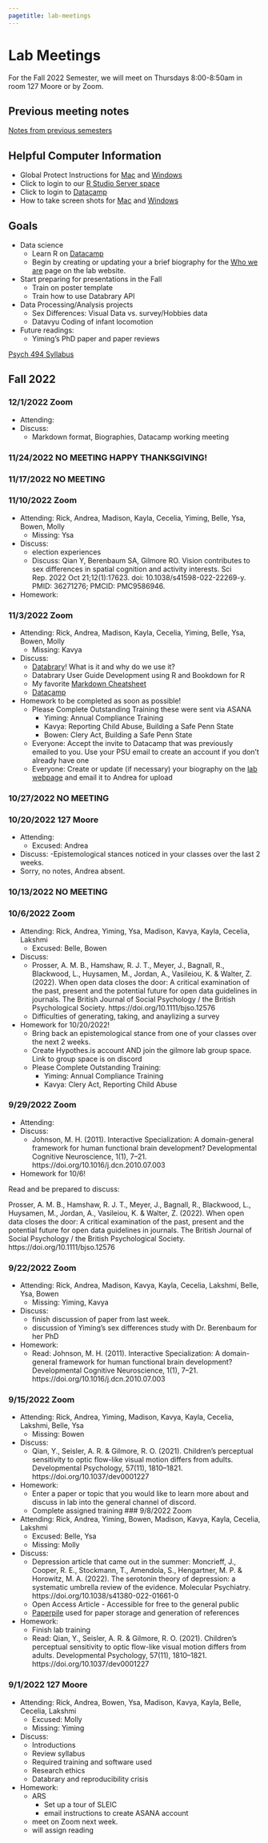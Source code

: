 ```yaml
---
pagetitle: lab-meetings
---
```


# Lab Meetings

For the Fall 2022 Semester, we will meet on Thursdays 8:00-8:50am in room 127 Moore or by Zoom.

## Previous meeting notes

[Notes from previous semesters](lab-meetings-previous.html)

## Helpful Computer Information

- Global Protect Instructions for [Mac](https://ithelp.ssri.psu.edu/penn-state-vpn-mac) and [Windows ](https://ithelp.ssri.psu.edu/penn-state-vpn)
- Click to login to our [R Studio Server space](https://rstudio.tlt.psu.edu/s/e40b8122db8f5ab27456f/)
- Click to login to [Datacamp](https://www.datacamp.com/)
- How to take screen shots for [Mac](https://support.apple.com/en-us/HT201361) and [Windows](https://www.howtogeek.com/226280/how-to-take-screenshots-in-windows-10/)

## Goals
- Data science
    - Learn R on [Datacamp](https://www.datacamp.com/)
    - Begin by creating or updating your a brief biography for the [Who we are](https://gilmore-lab.github.io/who-we-are.html) page on the lab website.
- Start preparing for presentations in the Fall  
    - Train on poster template
    - Train how to use Databrary API
<!-- - Launch new projects -->
<!--     - [Development of Motion Sensitivity Meta-analysis](https://github.com/gilmore-lab/motion-metaanalysis) -->
<!--     - Visuomotor tracking -->
- Data Processing/Analysis projects
    - Sex Differences: Visual Data vs. survey/Hobbies data
    - Datavyu Coding of infant locomotion
- Future readings:
  - Yiming's PhD paper and paper reviews

[Psych 494 Syllabus](https://https://gilmore-lab.github.io/protocols/psych-494-syllabus.html) 

## Fall 2022

### 12/1/2022 Zoom

- Attending:
- Discuss:
  - Markdown format, Biographies, Datacamp working meeting

### 11/24/2022 NO MEETING HAPPY THANKSGIVING!

### 11/17/2022 NO MEETING

### 11/10/2022 Zoom

- Attending: Rick, Andrea, Madison, Kayla, Cecelia, Yiming, Belle, Ysa, Bowen, Molly
  - Missing: Ysa
- Discuss:
  - election experiences
  - Discuss: Qian Y, Berenbaum SA, Gilmore RO. Vision contributes to sex differences in spatial cognition and activity interests. Sci Rep. 2022 Oct 21;12(1):17623. doi: 10.1038/s41598-022-22269-y. PMID: 36271276; PMCID: PMC9586946.
- Homework:

### 11/3/2022 Zoom

- Attending: Rick, Andrea, Madison, Kayla, Cecelia, Yiming, Belle, Ysa, Bowen, Molly
  - Missing: Kavya
- Discuss:
  - [Databrary](https://nyu.databrary.org/)! What is it and why do we use it? 
  - Databrary User Guide Development using R and Bookdown for R
  - My favorite [Markdown Cheatsheet](https://github.com/adam-p/markdown-here/wiki/Markdown-Cheatsheet)
  - [Datacamp](https://www.datacamp.com/)
  
- Homework to be completed as soon as possible!
  - Please Complete Outstanding Training these were sent via ASANA
    - Yiming: Annual Compliance Training
    - Kavya: Reporting Child Abuse, Building a Safe Penn State
    - Bowen: Clery Act, Building a Safe Penn State
  - Everyone: Accept the invite to Datacamp that was previously emailed to you. Use your PSU email to create an account if you don't already have one
  - Everyone: Create or update (if necessary) your biography on the [lab webpage](https://gilmore-lab.github.io/who-we-are.html) and email it to Andrea for upload

### 10/27/2022 NO MEETING

### 10/20/2022 127 Moore

- Attending:
  - Excused: Andrea
- Discuss:
  -Epistemological stances noticed in your classes over the last 2 weeks.
- Sorry, no notes, Andrea absent.

### 10/13/2022 NO MEETING

### 10/6/2022 Zoom

- Attending: Rick, Andrea, Yiming, Ysa, Madison, Kavya, Kayla, Cecelia, Lakshmi
  - Excused: Belle, Bowen
- Discuss:
  - Prosser, A. M. B., Hamshaw, R. J. T., Meyer, J., Bagnall, R., Blackwood, L., Huysamen, M., Jordan, A., Vasileiou, K. & Walter, Z. (2022). When open data closes the door: A critical examination of the past, present and the potential future for open data guidelines in journals. The British Journal of Social Psychology / the British Psychological Society. https://doi.org/10.1111/bjso.12576
  - Difficulties of generating, taking, and anaylizing a survey
  
- Homework for 10/20/2022!
  - Bring back an epistemological stance from one of your classes over the next 2 weeks.
  - Create Hypothes.is account AND join the gilmore lab group space. Link to group space is on discord 
  - Please Complete Outstanding Training:
    - Yiming: Annual Compliance Training
    - Kavya: Clery Act, Reporting Child Abuse
  
### 9/29/2022 Zoom

- Attending: 
- Discuss: 
  - Johnson, M. H. (2011). Interactive Specialization: A domain-general framework for human functional brain development? Developmental Cognitive Neuroscience, 1(1), 7–21. https://doi.org/10.1016/j.dcn.2010.07.003

- Homework for 10/6!

Read and be prepared to discuss: 

Prosser, A. M. B., Hamshaw, R. J. T., Meyer, J., Bagnall, R., Blackwood, L., Huysamen, M., Jordan, A., Vasileiou, K. & Walter, Z. (2022). When open data closes the door: A critical examination of the past, present and the potential future for open data guidelines in journals. The British Journal of Social Psychology / the British Psychological Society. https://doi.org/10.1111/bjso.12576


### 9/22/2022 Zoom 

- Attending: Rick, Andrea, Madison, Kavya, Kayla, Cecelia, Lakshmi, Belle, Ysa, Bowen  
  - Missing: Yiming, Kavya 
- Discuss:
  - finish discussion of paper from last week.
  - discussion of Yiming's sex differences study with Dr. Berenbaum for her PhD
- Homework:
  - Read: Johnson, M. H. (2011). Interactive Specialization: A domain-general framework for human functional brain development? Developmental Cognitive Neuroscience, 1(1), 7–21. https://doi.org/10.1016/j.dcn.2010.07.003

### 9/15/2022 Zoom

- Attending: Rick, Andrea, Yiming, Madison, Kavya, Kayla, Cecelia, Lakshmi, Belle, Ysa
  - Missing: Bowen
- Discuss:
  - Qian, Y., Seisler, A. R. & Gilmore, R. O. (2021). Children’s perceptual sensitivity to optic flow-like visual motion differs from adults. Developmental Psychology, 57(11), 1810–1821. https://doi.org/10.1037/dev0001227
- Homework:
  - Enter a paper or topic that you would like to learn more about and discuss in lab into the general channel of discord.
  - Complete assigned training 
### 9/8/2022 Zoom

- Attending: Rick, Andrea, Yiming, Bowen, Madison, Kavya, Kayla, Cecelia, Lakshmi
  - Excused: Belle, Ysa
  - Missing: Molly
- Discuss:
  - Depression article that came out in the summer: Moncrieff, J., Cooper, R. E., Stockmann, T., Amendola, S., Hengartner, M. P. & Horowitz, M. A. (2022). The serotonin theory of depression: a systematic umbrella review of the evidence. Molecular Psychiatry. https://doi.org/10.1038/s41380-022-01661-0
  - Open Access Article - Accessible for free to the general public
  - [Paperpile](https://paperpile.com/) used for paper storage and generation of references
- Homework:
  - Finish lab training
  - Read: Qian, Y., Seisler, A. R. & Gilmore, R. O. (2021). Children’s perceptual sensitivity to optic flow-like visual motion differs from adults. Developmental Psychology, 57(11), 1810–1821. https://doi.org/10.1037/dev0001227

### 9/1/2022 127 Moore

- Attending: Rick, Andrea, Bowen, Ysa, Madison, Kavya, Kayla, Belle, Cecelia, Lakshmi
  - Excused: Molly
  - Missing: Yiming
- Discuss:  
  - Introductions 
  - Review syllabus 
  - Required training and software used 
  - Research ethics
  - Databrary and reproducibility crisis 
- Homework:  
  - ARS 
    - Set up a tour of SLEIC 
    - email instructions to create ASANA account 
  - meet on Zoom next week.
  - will assign reading



  
